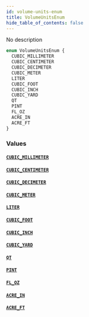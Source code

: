 ```yaml
---
id: volume-units-enum
title: VolumeUnitsEnum
hide_table_of_contents: false
---
```


No description

```graphql
enum VolumeUnitsEnum {
  CUBIC_MILLIMETER
  CUBIC_CENTIMETER
  CUBIC_DECIMETER
  CUBIC_METER
  LITER
  CUBIC_FOOT
  CUBIC_INCH
  CUBIC_YARD
  QT
  PINT
  FL_OZ
  ACRE_IN
  ACRE_FT
}
```

### Values

#### [`CUBIC_MILLIMETER`](#)

#### [`CUBIC_CENTIMETER`](#)

#### [`CUBIC_DECIMETER`](#)

#### [`CUBIC_METER`](#)

#### [`LITER`](#)

#### [`CUBIC_FOOT`](#)

#### [`CUBIC_INCH`](#)

#### [`CUBIC_YARD`](#)

#### [`QT`](#)

#### [`PINT`](#)

#### [`FL_OZ`](#)

#### [`ACRE_IN`](#)

#### [`ACRE_FT`](#)
